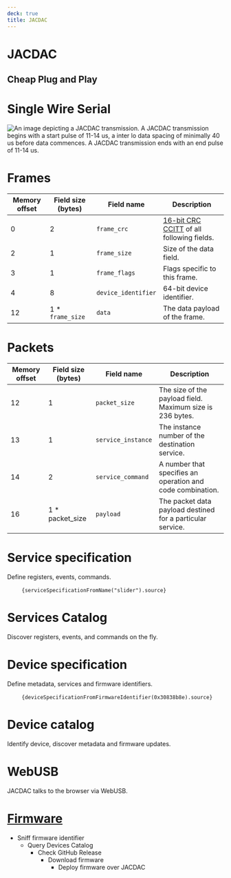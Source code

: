 ---
deck: true
title: JACDAC
---


# JACDAC

## Cheap Plug and Play

# Single Wire Serial

![An image depicting a JACDAC transmission. A JACDAC transmission begins with a start pulse of 11-14 us, a inter lo data spacing of minimally 40 us before data commences. A JACDAC transmission ends with an end pulse of 11-14 us.](../../../../jacdac-spec/spec/images/jacdac-activity.png)

# Frames

| Memory offset | Field size (bytes) 	| Field name 	| Description  	|
|--------|------------	|-------------	|----------	|
| 0 | 2          	|`frame_crc`	| [16-bit CRC CCITT](https://en.wikipedia.org/wiki/Cyclic_redundancy_check) of all following fields. |
| 2 | 1          	|`frame_size`	| Size of the data field.	|
| 3 | 1          	|`frame_flags`	| Flags specific to this frame.	|
| 4 | 8          	|`device_identifier`	| 64-bit device identifier.	|
| 12 | 1 * `frame_size`   	|`data`	| The data payload of the frame.	|

# Packets

| Memory offset | Field size (bytes) 	| Field name 	| Description  	|
|--------|------------	|-------------	|----------	|
| 12 | 1	|`packet_size`	| The size of the payload field. Maximum size is 236 bytes. |
| 13 | 1	|`service_instance`	| The instance number of the destination service.	|
| 14 | 2	|`service_command`	| A number that specifies an operation and code combination.	|
| 16 | 1 * packet_size	|`payload`	| The packet data payload destined for a particular service.	|

# Service specification

Define registers, events, commands.

<pre>
    <code className="language-markdown">{serviceSpecificationFromName("slider").source}</code>
</pre>

# Services Catalog

Discover registers, events, and commands on the fly.

<ServiceSpecificationList count={3} shuffle={true} />

# Device specification

Define metadata, services and firmware identifiers.

<pre>
    <code className="language-markdown">{deviceSpecificationFromFirmwareIdentifier(0x30838b8e).source}</code>
</pre>

# Device catalog

Identify device, discover metadata and firmware updates.

<DeviceSpecificationList count={4} shuffle={true} />

# WebUSB

JACDAC talks to the browser via WebUSB.

<PacketsPreview />

# [Firmware](/tools/updater) 

* Sniff firmware identifier
    * Query Devices Catalog
        * Check GitHub Release
            * Download firmware
                * Deploy firmware over JACDAC


